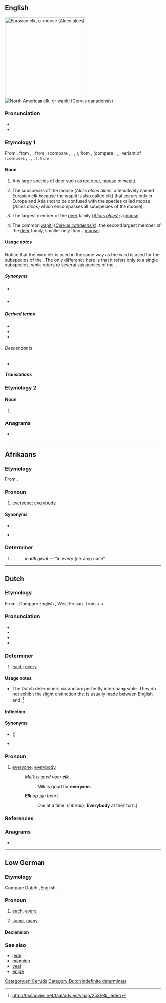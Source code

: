 {{also|Elk|-elk}}
==English==
{{wikipedia|lang=en}}
[[Image:Moose superior.jpg|260px|thumb|Eurasian elk, or moose (''Alces alces'')]]
[[Image:Cervus canadensis2006.jpg|thumb|North American elk, or wapiti (''Cervus canadensis'')]]

===Pronunciation===
* {{IPA|/ɛlk/|lang=en}}
* {{audio|en-us-elk.ogg|Audio (US)|lang=en}}

===Etymology 1===
From {{inh|en|enm|*elk}}, from {{inh|en|ang|eolc}}, {{m|ang|eolh|t=elk}}, from {{inh|en|gem-pro|*elhaz}}, {{m|gem-pro|*algiz|t=elk}} (compare {{cog|nds|Elk}}, {{cog|de|Elch}}, {{cog|no|elg}}, {{cog|sv|älg}}), from {{inh|en|ine-pro|*h₁élḱis}}, {{m|ine-pro|*h₁ólḱis}} (compare {{cog|pl|łoś}}, {{cog|ru|лось}}, {{cog|sa-ved|ऋश्य|tr=ṛ́śya||antelope}}, variant of {{m|ine-pro|*h₁elh₁én}} (compare {{cog|de|Elen}}, {{cog|xto|yäl}}, {{cog|txb|ylem||gazelle}}, {{cog|lt|élnis||stag}}, {{cog|hy|եղնիկ||doe, hind}}), from {{m|ine-pro|*h₁el-||deer}}.

====Noun====
{{en-noun|elk|elks}}

# {{lb|en|originally}} Any large species of deer such as [[red deer]], [[moose]] or [[wapiti]].
# The subspecies of the moose (''Alces alces alces'', alternatively named Eurasian elk because the wapiti is also called elk) that occurs only in Europe and Asia (not to be confused with the species called moose {''Alces alces''} which encompasses all subspecies of the moose).
# {{lb|en|British}} The largest member of the [[deer]] family (''[[Alces alces]]''); a [[moose]].
# {{lb|en|North America}} The common [[wapiti]] (''[[Cervus canadensis]]''); the second largest member of the [[deer]] family, smaller only than a [[moose]].

=====Usage notes=====
Notice that the word elk is used in the same way as the word {{m|en|caribou}} is used for the subspecies of the {{m|en|reindeer}}. The only difference here is that it refers only to a single subspecies, while {{m|en|caribou}} refers to several subspecies of the {{l|en|reindeer}}.

=====Synonyms=====
* {{sense|Cervus candensis}} {{l|en|wapiti}}
* {{sense|Alces alces}} {{l|en|moose}}

=====Derived terms=====
* {{l|en|Elk County}}
* {{l|en|Elk River}}
* {{l|en|Elkton}}

======Descendants======
* {{desc|ko|엘크|bor=1}}

=====Translations=====
{{trans-see|Alces alces|moose}}

{{trans-see|wapiti - ''Cervus canadensis''|wapiti}}

===Etymology 2===

====Noun====
{{en-noun}}

# {{alt form|elke|lang=en}} {{qual|the swan ''Cygnus ferus''}}

===Anagrams===
* {{anagrams|en|a=ekl|Kel|Lek|lek}}

[[Category:en:Cervids]]

----

==Afrikaans==

===Etymology===
From {{inh|af|nl|elk}}.

===Pronoun===
{{head|af|pronoun}}

# {{lb|af|rather|_|rare|literary}} [[everyone]]; [[everybody]]

====Synonyms====
* {{l|af|elkeen}}
* {{l|af|ieder}}; {{l|af|iedereen}}

===Determiner===
{{head|af|determiner}}

# {{lb|af|in expressions only}} {{alternative form of|elke||every|lang=af}}
#: ''in '''elk''' geval'' — “in every (i.e. any) case”

----

==Dutch==

===Etymology===
From {{inh|nl|dum|elc}}. Compare English {{m|en|each}}, West Frisian {{m|fy|elk}}, from {{der|nl|gem-pro|*aiwô|t=ever, always}} + {{m|gem-pro|*ga-}} + {{der|nl|gem-pro|*hwilīkaz}}.

===Pronunciation===
* {{IPA|lang=nl|/ɛlk/}}
* {{audio|Nl-elk.ogg|Audio|lang=nl}}
* {{hyphenation|lang=nl|elk}}
* {{rhymes|ɛlk|lang=nl}}

===Determiner===
{{head|nl|determiner}}

# [[each]]; [[every]]

====Usage notes====
* The Dutch determiners ''elk'' and {{m|nl|ieder}} are perfectly interchangeable. They do not exhibit the slight distinction that is usually made between English {{m|en|each}} and {{m|en|every}}.<ref>http://taaladvies.net/taal/advies/vraag/253/elk_ieder/</ref>

====Inflection====
{{nl-decl-adj||-|part=-}}

====Synonyms====
* {{l|nl|al}} ({{l|nl|alle}})
* {{l|nl|ieder}}

===Pronoun===
{{head|nl|pronoun}}

# {{lb|nl|chiefly in expressions}} [[everyone]]; [[everybody]]
#: ''Melk is goed voor '''elk'''.''
#:: Milk is good for '''everyone.'''
#: '''''Elk''' op zijn beurt.''
#:: One at a time. (''Literally:'' '''Everybody''' at their turn.)

===References===
<references/>

===Anagrams===
* {{l|nl|lek}}

[[Category:Dutch indefinite determiners]]

----

==Low German==

===Etymology===
Compare Dutch {{m|nl|elk}}, English {{m|en|each}}.

===Pronoun===
{{head|nds|pronoun}}

# {{lb|nds|singular}} [[each]], [[every]]
# {{lb|nds|plural}} [[some]], [[many]]

====Declension====
{{nds-decl-männich|head=elk|elk|elk}}

===See also===
* [[jede]]
* [[männich]]
* [[veel]]
* [[enige]]
